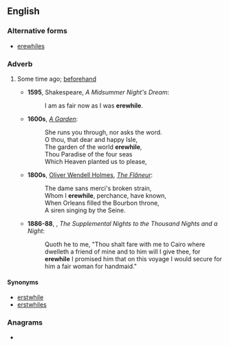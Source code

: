 ==English==

===Alternative forms===
* [[erewhiles]]

===Adverb===
{{en-adv|-}}

# {{lb|en|archaic|or|poetic}} Some time ago; [[beforehand]]
#* '''1595''', Shakespeare, ''A Midsummer Night's Dream'':
#*: I am as fair now as I was '''erewhile'''.
#* '''1600s''', {{w|Andrew Marvell}} ''[[s:A Garden|A Garden]]'':
#*: She runs you through, nor asks the word.
#*: O thou, that dear and happy Isle,
#*: The garden of the world '''erewhile''',
#*: Thou Paradise of the four seas
#*: Which Heaven planted us to please,
#* '''1800s''', [[w:Oliver Wendell Holmes, Sr.|Oliver Wendell Holmes]], ''[[s:The Flâneur|The Flâneur]]'':
#*: The dame sans merci's broken strain,
#*: Whom I '''erewhile''', perchance, have known,
#*: When Orleans filled the Bourbon throne,
#*: A siren singing by the Seine.
#* '''1886-88''', {{w|Richard F. Burton}}, ''The Supplemental Nights to the Thousand Nights and a Night'':
#*: Quoth he to me, "Thou shalt fare with me to Cairo where dwelleth a friend of mine and to him will I give thee, for '''erewhile''' I promised him that on this voyage I would secure for him a fair woman for handmaid."

====Synonyms====
* [[erstwhile]]
* [[erstwhiles]]

===Anagrams===
* {{anagrams|en|a=eeehilrw|wheelier|while-ere|wire-heel}}